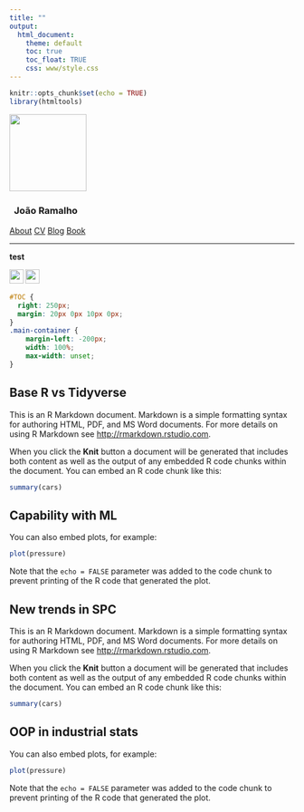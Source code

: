 ```yaml
---
title: ""
output: 
  html_document:
    theme: default
    toc: true
    toc_float: TRUE
    css: www/style.css
---
```


```r
knitr::opts_chunk$set(echo = TRUE)
library(htmltools)
```

<div class="sidenav">
<div>
<img id="side-img" src="img/JR-AI2.jpg" alt="" width="136px">
<h3 style="padding: 1px 8px 1px 8px">João Ramalho</h3>
</div>
<a href="index.html">About</a>
<a href="cv.html">CV</a>
<a href="blog.html">Blog</a>
<a href="book.html">Book</a>
<br>
<hr style="color:lightgray;"></hr>
<div>
<span style="font-weight: bold;">
<p>test</p><a href="https://www.linkedin.com/in/joaoramalho/" target="_blank"><img src="img/linkedin.png" width="25px"/></a>
<a href="https://github.com/J-Ramalho" target="_blank"><img src="img/github.png" width="25px"/></a>
</span>
</div>
</div>

```css
#TOC {
  right: 250px;
  margin: 20px 0px 10px 0px;
}
.main-container {
    margin-left: -200px;
    width: 100%;
    max-width: unset;
}
```

<div class="rmd-main">
  <div class="content body">



## Base R vs Tidyverse

This is an R Markdown document. Markdown is a simple formatting syntax for authoring HTML, PDF, and MS Word documents. For more details on using R Markdown see <http://rmarkdown.rstudio.com>.

When you click the **Knit** button a document will be generated that includes both content as well as the output of any embedded R code chunks within the document. You can embed an R code chunk like this:

```r
summary(cars)
```

## Capability with ML

You can also embed plots, for example:

```r
plot(pressure)
```

Note that the `echo = FALSE` parameter was added to the code chunk to prevent printing of the R code that generated the plot.

## New trends in SPC

This is an R Markdown document. Markdown is a simple formatting syntax for authoring HTML, PDF, and MS Word documents. For more details on using R Markdown see <http://rmarkdown.rstudio.com>.

When you click the **Knit** button a document will be generated that includes both content as well as the output of any embedded R code chunks within the document. You can embed an R code chunk like this:

```r
summary(cars)
```

## OOP in industrial stats

You can also embed plots, for example:

```r
plot(pressure)
```

Note that the `echo = FALSE` parameter was added to the code chunk to prevent printing of the R code that generated the plot.


  </div>
</div>
